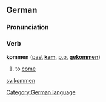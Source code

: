 ==German==
===Pronunciation===
{{IPA|[ˈkɔmən]}}

===Verb===
'''kommen''' ([[past]] '''[[kam]]''', [[past participle|p.p.]] '''[[gekommen]]''')

#to [[come]]

[[Category:German language]]

[[sv:kommen]]